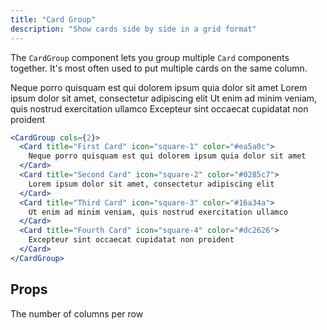 ```yaml
---
title: "Card Group"
description: "Show cards side by side in a grid format"
---
```


The `CardGroup` component lets you group multiple `Card` components together. It's most often used to put multiple cards on the same column.

<CardGroup cols={2}>
  <Card title="First Card" icon="square-1" color="#ea5a0c">
    Neque porro quisquam est qui dolorem ipsum quia dolor sit amet
  </Card>
  <Card title="Second Card" icon="square-2" color="#0285c7">
    Lorem ipsum dolor sit amet, consectetur adipiscing elit
  </Card>
  <Card title="Third Card" icon="square-3" color="#16a34a">
    Ut enim ad minim veniam, quis nostrud exercitation ullamco
  </Card>
  <Card title="Fourth Card" icon="square-4" color="#dc2626">
    Excepteur sint occaecat cupidatat non proident
  </Card>
</CardGroup>

<RequestExample>

```jsx Card Group Example
<CardGroup cols={2}>
  <Card title="First Card" icon="square-1" color="#ea5a0c">
    Neque porro quisquam est qui dolorem ipsum quia dolor sit amet
  </Card>
  <Card title="Second Card" icon="square-2" color="#0285c7">
    Lorem ipsum dolor sit amet, consectetur adipiscing elit
  </Card>
  <Card title="Third Card" icon="square-3" color="#16a34a">
    Ut enim ad minim veniam, quis nostrud exercitation ullamco
  </Card>
  <Card title="Fourth Card" icon="square-4" color="#dc2626">
    Excepteur sint occaecat cupidatat non proident
  </Card>
</CardGroup>
```

</RequestExample>

## Props

<ResponseField name="cols" default={2}>
  The number of columns per row
</ResponseField>

